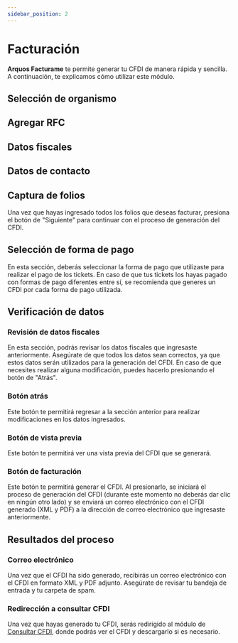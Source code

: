 ```yaml
---
sidebar_position: 2
---
```




# Facturación

**Arquos Facturame** te permite generar tu CFDI de manera rápida y sencilla. A continuación, te explicamos cómo utilizar este módulo.

## Selección de organismo

<SeleccionOrganismo />

## Agregar RFC

<InputRFC />

## Datos fiscales

<DatosFiscales />

## Datos de contacto

<DatosContactos />

## Captura de folios

<InputFolios />

Una vez que hayas ingresado todos los folios que deseas facturar, presiona el botón de "Siguiente" para continuar con el proceso de generación del CFDI.

## Selección de forma de pago

En esta sección, deberás seleccionar la forma de pago que utilizaste para realizar el pago de los tickets. En caso de que tus tickets los hayas pagado con formas de pago diferentes entre sí, se recomienda que generes un CFDI por cada forma de pago utilizada.

<ImageDiv
        src="/img/arquos_facturame/facturacion/select-forma-pago.png"
        alt="Seleccionar Forma de Pago"
      />

## Verificación de datos

<ImageDiv
        src="/img/arquos_facturame/facturacion/detalle.png"
        alt="Verificación de detalle"
      />

### Revisión de datos fiscales

En esta sección, podrás revisar los datos fiscales que ingresaste anteriormente. Asegúrate de que todos los datos sean correctos, ya que estos datos serán utilizados para la generación del CFDI. En caso de que necesites realizar alguna modificación, puedes hacerlo presionando el botón de "Atrás".

<ImageDiv
        src="/img/arquos_facturame/facturacion/resumen-factura.png"
        alt="Verificación de Datos"
      />

### Botón atrás

Este botón te permitirá regresar a la sección anterior para realizar modificaciones en los datos ingresados.

<ImageDiv
        src="/img/arquos_facturame/facturacion/btn-atras.png"
        alt="Botón Atrás"
      />

### Botón de vista previa

Este botón te permitirá ver una vista previa del CFDI que se generará.

<ImageDiv
        src="/img/arquos_facturame/facturacion/btn-vista-previa.png"
        alt="Botón vista previa"
      />

### Botón de facturación

Este botón te permitirá generar el CFDI. Al presionarlo, se iniciará el proceso de generación del CFDI (durante este momento no deberás dar clic en ningún otro lado) y se enviará un correo electrónico con el CFDI generado (XML y PDF) a la dirección de correo electrónico que ingresaste anteriormente.

## Resultados del proceso

### Correo electrónico

Una vez que el CFDI ha sido generado, recibirás un correo electrónico con el CFDI en formato XML y PDF adjunto. Asegúrate de revisar tu bandeja de entrada y tu carpeta de spam.

<ImageDiv
        src="/img/arquos_facturame/facturacion/email-1.png"
        alt="Email"
      />

<ImageDiv
        src="/img/arquos_facturame/facturacion/email-2.png"
        alt="Email"
      />

### Redirección a consultar CFDI

Una vez que hayas generado tu CFDI, serás redirigido al módulo de [Consultar CFDI](/docs/consultar-cfdi), donde podrás ver el CFDI y descargarlo si es necesario.

<ImageDiv
        src="/img/arquos_facturame/facturacion/btn-facturar-1.png"
        alt="Facturación Exitosa"
      />
